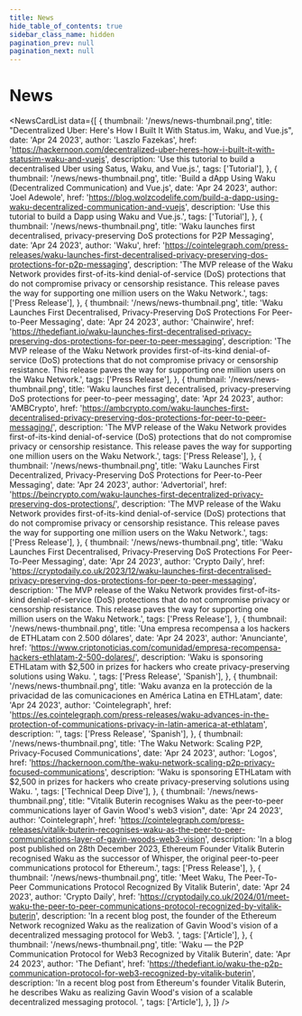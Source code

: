 ```yaml
---
title: News
hide_table_of_contents: true
sidebar_class_name: hidden
pagination_prev: null
pagination_next: null
---
```



<head>
  <body className="news full-width" />
</head>

<h1 className="news-title">
  News
</h1>

<NewsCardList
  data={[
    {
      thumbnail: '/news/news-thumbnail.png',
      title:
        "Decentralized Uber: Here's How I Built It With Status.im, Waku, and Vue.js",
      date: 'Apr 24 2023',
      author: 'Laszlo Fazekas',
      href: 'https://hackernoon.com/decentralized-uber-heres-how-i-built-it-with-statusim-waku-and-vuejs',
      description:
        'Use this tutorial to build a decentralised Uber using Satus, Waku, and Vue.js.',
      tags: ['Tutorial'],
    },
    {
      thumbnail: '/news/news-thumbnail.png',
      title: 'Build a dApp Using Waku (Decentralized Communication) and Vue.js',
      date: 'Apr 24 2023',
      author: 'Joel Adewole',
      href: 'https://blog.wolzcodelife.com/build-a-dapp-using-waku-decentralized-communication-and-vuejs',
      description:
        'Use this tutorial to build a Dapp using Waku and Vue.js.',
      tags: ['Tutorial'],
    },
    {
      thumbnail: '/news/news-thumbnail.png',
      title:
        'Waku launches first decentralised, privacy-preserving DoS protections for P2P Messaging',
      date: 'Apr 24 2023',
      author: 'Waku',
      href: 'https://cointelegraph.com/press-releases/waku-launches-first-decentralised-privacy-preserving-dos-protections-for-p2p-messaging',
      description: 'The MVP release of the Waku Network provides first-of-its-kind denial-of-service (DoS) protections that do not compromise privacy or censorship resistance. This release paves the way for supporting one million users on the Waku Network.',
      tags: ['Press Release'],
    },
    {
      thumbnail: '/news/news-thumbnail.png',
      title:
        'Waku Launches First Decentralised, Privacy-Preserving DoS Protections For Peer-to-Peer Messaging',
      date: 'Apr 24 2023',
      author: 'Chainwire',
      href: 'https://thedefiant.io/waku-launches-first-decentralised-privacy-preserving-dos-protections-for-peer-to-peer-messaging',
      description:
        'The MVP release of the Waku Network provides first-of-its-kind denial-of-service (DoS) protections that do not compromise privacy or censorship resistance. This release paves the way for supporting one million users on the Waku Network.',
      tags: ['Press Release'],
    },
    {
      thumbnail: '/news/news-thumbnail.png',
      title:
        'Waku launches first decentralised, privacy-preserving DoS protections for peer-to-peer messaging',
      date: 'Apr 24 2023',
      author: 'AMBCrypto',
      href: 'https://ambcrypto.com/waku-launches-first-decentralised-privacy-preserving-dos-protections-for-peer-to-peer-messaging/',
      description:
        'The MVP release of the Waku Network provides first-of-its-kind denial-of-service (DoS) protections that do not compromise privacy or censorship resistance. This release paves the way for supporting one million users on the Waku Network.',
      tags: ['Press Release'],
    },
    {
      thumbnail: '/news/news-thumbnail.png',
      title:
        'Waku Launches First Decentralized, Privacy-Preserving DoS Protections for Peer-to-Peer Messaging',
      date: 'Apr 24 2023',
      author: 'Advertorial',
      href: 'https://beincrypto.com/waku-launches-first-decentralized-privacy-preserving-dos-protections/',
      description: 'The MVP release of the Waku Network provides first-of-its-kind denial-of-service (DoS) protections that do not compromise privacy or censorship resistance. This release paves the way for supporting one million users on the Waku Network.',
      tags: ['Press Release'],
    },
    {
      thumbnail: '/news/news-thumbnail.png',
      title:
        'Waku Launches First Decentralised, Privacy-Preserving DoS Protections For Peer-To-Peer Messaging',
      date: 'Apr 24 2023',
      author: 'Crypto Daily',
      href: 'https://cryptodaily.co.uk/2023/12/waku-launches-first-decentralised-privacy-preserving-dos-protections-for-peer-to-peer-messaging',
      description: 'The MVP release of the Waku Network provides first-of-its-kind denial-of-service (DoS) protections that do not compromise privacy or censorship resistance. This release paves the way for supporting one million users on the Waku Network.',
      tags: ['Press Release'],
    },
    {
      thumbnail: '/news/news-thumbnail.png',
      title:
        'Una empresa recompensa a los hackers de ETHLatam con 2.500 dólares',
      date: 'Apr 24 2023',
      author: 'Anunciante',
      href: 'https://www.criptonoticias.com/comunidad/empresa-recompensa-hackers-ethlatam-2-500-dolares/',
      description: 'Waku is sponsoring ETHLatam with $2,500 in prizes for hackers who create privacy-preserving solutions using Waku. ',
      tags: ['Press Release', 'Spanish'],
    },
    {
      thumbnail: '/news/news-thumbnail.png',
      title:
        'Waku avanza en la protección de la privacidad de las comunicaciones en América Latina en ETHLatam',
      date: 'Apr 24 2023',
      author: 'Cointelegraph',
      href: 'https://es.cointelegraph.com/press-releases/waku-advances-in-the-protection-of-communications-privacy-in-latin-america-at-ethlatam',
      description: '',
      tags: ['Press Release', 'Spanish'],
    },
    {
      thumbnail: '/news/news-thumbnail.png',
      title: 'The Waku Network: Scaling P2P, Privacy-Focused Communications',
      date: 'Apr 24 2023',
      author: 'Logos',
      href: 'https://hackernoon.com/the-waku-network-scaling-p2p-privacy-focused-communications',
      description: 'Waku is sponsoring ETHLatam with $2,500 in prizes for hackers who create privacy-preserving solutions using Waku. ',
      tags: ['Technical Deep Dive'],
    },
    {
      thumbnail: '/news/news-thumbnail.png',
      title:
        "Vitalik Buterin recognises Waku as the peer-to-peer communications layer of Gavin Wood's web3 vision",
      date: 'Apr 24 2023',
      author: 'Cointelegraph',
      href: 'https://cointelegraph.com/press-releases/vitalik-buterin-recognises-waku-as-the-peer-to-peer-communications-layer-of-gavin-woods-web3-vision',
      description: 'In a blog post published on 28th December 2023, Ethereum Founder Vitalik Buterin recognised Waku as the successor of Whisper, the original peer-to-peer communications protocol for Ethereum.',
      tags: ['Press Release'],
    },
    {
      thumbnail: '/news/news-thumbnail.png',
      title:
        'Meet Waku, The Peer-To-Peer Communications Protocol Recognized By Vitalik Buterin',
      date: 'Apr 24 2023',
      author: 'Crypto Daily',
      href: 'https://cryptodaily.co.uk/2024/01/meet-waku-the-peer-to-peer-communications-protocol-recognized-by-vitalik-buterin',
      description: 'In a recent blog post, the founder of the Ethereum Network recognized Waku as the realization of Gavin Wood\'s vision of a decentralized messaging protocol for Web3. ',
      tags: ['Article'],
    },
    {
      thumbnail: '/news/news-thumbnail.png',
      title:
        'Waku — the P2P Communication Protocol for Web3 Recognized by Vitalik Buterin',
      date: 'Apr 24 2023',
      author: 'The Defiant',
      href: 'https://thedefiant.io/waku-the-p2p-communication-protocol-for-web3-recognized-by-vitalik-buterin',
      description: 'In a recent blog post from Ethereum\'s founder Vitalik Buterin, he describes Waku as realizing Gavin Wood\'s vision of a scalable decentralized messaging protocol. ',
      tags: ['Article'],
    },
  ]}
/>
